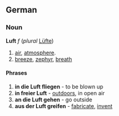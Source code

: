 ==German==
===Noun===
'''Luft''' ''f'' (''plural'' [[Lüfte]])
# [[air]], [[atmosphere]].
# [[breeze]], [[zephyr]], [[breath]]

====Phrases====
# '''in die Luft fliegen''' - to be blown up
# '''in freier Luft''' - [[outdoors]], in open air
# '''an die Luft gehen''' - go outside
# '''aus der Luft greifen''' - [[fabricate]], [[invent]]